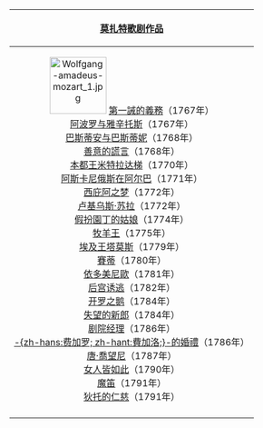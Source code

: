 {| class="infobox" style="float:right; margin-left:1em;" class="toccolours"
|- style="background-color: silver; color:black"
! [[莫扎特歌剧列表|莫扎特歌剧作品]]
|-
|align="center"|[[File:Wolfgang-amadeus-mozart 1.jpg|100px]]
[[第一誡的義務]]（1767年）<br />
[[阿波罗与雅辛托斯]]（1767年）<br />
[[巴斯蒂安与巴斯蒂妮]]（1768年）<br />
[[善意的謊言]]（1768年）<br />
[[本都王米特拉达梯]]（1770年）<br />
[[阿斯卡尼俄斯在阿尔巴]]（1771年）<br />
[[西庇阿之梦]]（1772年）<br />
[[卢基乌斯·苏拉]]（1772年）<br />
[[假扮園丁的姑娘]]（1774年）<br />
[[牧羊王]]（1775年）<br />
[[埃及王塔莫斯]]（1779年）<br />
[[賽蒂]]（1780年）<br />
[[依多美尼歐]]（1781年）<br />
[[后宫诱逃]]（1782年）<br />
[[开罗之鹅]]（1784年）<br />
[[失望的新郎]]（1784年）<br />
[[剧院经理]]（1786年）<br />
[[费加罗的婚礼|-{zh-hans:费加罗; zh-hant:費加洛;}-的婚禮]]（1786年）<br />
[[唐·喬望尼]]（1787年）<br />
[[女人皆如此]]（1790年）<br />
[[魔笛]]（1791年）<br />
[[狄托的仁慈]]（1791年）<br />
|- style="background-color: silver; color:black" align=center
| {{tnavbar|莫扎特歌剧|mini=1}}
|}<noinclude>
[[Category:莫扎特歌劇| ]]
[[Category:莫扎特相关模板| ]]
</noinclude>